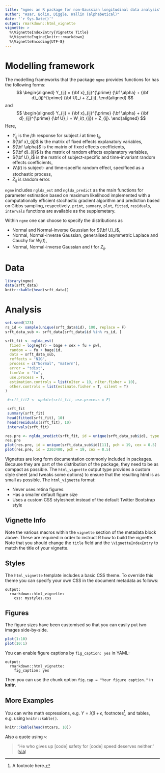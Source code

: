 ---
title: "ngme: an R package for non-Gaussian longitudinal data analysis"
author: "Asar, Bolin, Diggle, Wallin (alphabetical)"
date: "`r Sys.Date()`"
output: rmarkdown::html_vignette
vignette: >
  %\VignetteIndexEntry{Vignette Title}
  %\VignetteEngine{knitr::rmarkdown}
  %\VignetteEncoding{UTF-8}
---

# Modelling framework 

The modelling frameworks that the package `ngme` provides functions for
has the following forms:
$$
\begin{aligned}
Y_{ij} = {\bf x}_{ij}^{\prime} {\bf \alpha} + {\bf d}_{ij}^{\prime} {\bf U}_i + Z_{ij},
\end{aligned}
$$
and
$$
\begin{aligned}
Y_{ij} = {\bf x}_{ij}^{\prime} {\bf \alpha} + {\bf d}_{ij}^{\prime} {\bf U}_i + W_i(t_{ij}) + Z_{ij}.
\end{aligned}
$$
Here, 

- $Y_{ij}$ is the $j$th response for subject $i$ at time $t_{ij}$,
- ${\bf x}_{ij}$ is the matrix of fixed effects explanatory variables,
- ${\bf \alpha}$ is the matrix of fixed effects coefficients,
- ${\bf d}_{ij}$ is the matrix of random effects explanatory variables,
- ${\bf U}_i$ is the matrix of subject-specific and time-invariant random effects coefficients,
- $W_i(t)$ is subject- and time-spceific random effect, specificed as a stochastic process,
- $Z_{ij}$ is random error.

`ngme` includes `nglda_est` and `nglda_predict` as the main functions 
 for parameter estimation based on maximum likelihood 
 implemented with a computationally efficient stochastic gradient algorithm and 
 prediction based on Gibbs sampling, respectively. `print`, `summary`, `plot`, 
 `fitted`, `residuals`, `intervals` functions are available as the supplemetary. 
 
 Within `ngme` one can choose to specify the distributions as
 
 - Normal and Normal-inverse Gaussian for ${\bf U}_i$,
 - Normal, Normal-inverse Gaussian, generalised asymmetric Laplace and Cauchy for $W_i(t)$,
 - Normal, Normal-inverse Gaussian and t for $Z_{ij}$.

# Data

```{r, echo=TRUE}
library(ngme)
data(srft_data)
knitr::kable(head(srft_data))
```

# Analysis

```{r, echo=TRUE}
set.seed(123)
rs_id <- sample(unique(srft_data$id), 100, replace = F)
srft_data_sub <- srft_data[srft_data$id %in% rs_id, ]

srft_fit <- nglda_est(
  fixed = log(egfr) ~ bage + sex + fu + pwl,
  random = ~ fu + bage|id,
  data = srft_data_sub,
  reffects = "NIG",
  process = c("Normal", "matern"),
  error = "tdist",
  timeVar = "fu",
  use.process = T,
  estimation.controls = list(nIter = 10, nIter.fisher = 10),
  other.controls = list(estimate.fisher = T, silent = T)
)

 #srft_fit2 <- update(srft_fit, use.process = F)

 srft_fit
 summary(srft_fit)
 head(fitted(srft_fit), 10)
 head(residuals(srft_fit), 10)
 intervals(srft_fit)

res.pre <- nglda_predict(srft_fit, id = unique(srft_data_sub$id), type = "Filter")
res.pre
plot(res.pre, id = unique(srft_data_sub$id)[11], pch = 19, cex = 0.5)
plot(res.pre, id = 2203400, pch = 19, cex = 0.5)
```

Vignettes are long form documentation commonly included in packages. Because they are part of the distribution of the package, they need to be as compact as possible. The `html_vignette` output type provides a custom style sheet (and tweaks some options) to ensure that the resulting html is as small as possible. The `html_vignette` format:

- Never uses retina figures
- Has a smaller default figure size
- Uses a custom CSS stylesheet instead of the default Twitter Bootstrap style

## Vignette Info

Note the various macros within the `vignette` section of the metadata block above. These are required in order to instruct R how to build the vignette. Note that you should change the `title` field and the `\VignetteIndexEntry` to match the title of your vignette.

## Styles

The `html_vignette` template includes a basic CSS theme. To override this theme you can specify your own CSS in the document metadata as follows:

    output: 
      rmarkdown::html_vignette:
        css: mystyles.css

## Figures

The figure sizes have been customised so that you can easily put two images side-by-side. 

```{r, fig.show='hold'}
plot(1:10)
plot(10:1)
```

You can enable figure captions by `fig_caption: yes` in YAML:

    output:
      rmarkdown::html_vignette:
        fig_caption: yes

Then you can use the chunk option `fig.cap = "Your figure caption."` in **knitr**.

## More Examples

You can write math expressions, e.g. $Y = X\beta + \epsilon$, footnotes^[A footnote here.], and tables, e.g. using `knitr::kable()`.

```{r, echo=FALSE, results='asis'}
knitr::kable(head(mtcars, 10))
```

Also a quote using `>`:

> "He who gives up [code] safety for [code] speed deserves neither."
([via](https://twitter.com/hadleywickham/status/504368538874703872))

